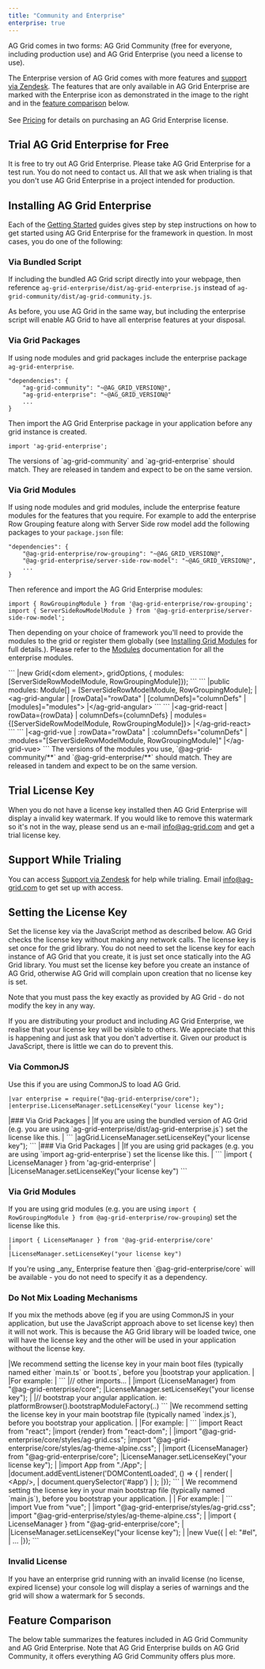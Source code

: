 ```yaml
---
title: "Community and Enterprise"
enterprise: true
---
```


AG Grid comes in two forms: AG Grid Community (free for everyone, including production use) and AG Grid Enterprise (you need a license to use).

<div style="display: flex;">
    <div>
        The Enterprise version of AG Grid comes with more features and <a href="https://ag-grid.zendesk.com/" target="_blank">support via Zendesk</a>. The features that are only available in AG Grid Enterprise are marked with the Enterprise icon<enterprise-icon></enterprise-icon> as demonstrated in the image to the right and in the <a href="/licensing/#feature-comparison">feature comparison</a> below. 
        <br/>
        <br/>
        See <a href="https://www.ag-grid.com/license-pricing">Pricing</a> for details on purchasing an AG Grid Enterprise license.
    </div>
    <image-caption src="licensing/resources/enterprise-features.png" alt="Enterprise Features" minwidth="15rem" width="15rem" maxwidth="15rem" height="10rem" constrained="true"></image-caption>
</div>

## Trial AG Grid Enterprise for Free

It is free to try out AG Grid Enterprise. Please take AG Grid Enterprise for a test run. You do not need to contact us. All that we ask when trialing is that you don't use AG Grid Enterprise in a project intended for production.

## Installing AG Grid Enterprise

Each of the [Getting Started](/getting-started/) guides gives step by step instructions on how
to get started using AG Grid Enterprise for the framework in question. In most cases, you do one of
the following:

### Via Bundled Script

If including the bundled AG Grid script directly into your webpage, then reference `ag-grid-enterprise/dist/ag-grid-enterprise.js` instead of `ag-grid-community/dist/ag-grid-community.js`.

As before, you use AG Grid in the same way, but including the enterprise script will enable AG Grid to have all enterprise features at your disposal.

### Via Grid Packages

If using node modules and grid packages include the enterprise package `ag-grid-enterprise`.

```
"dependencies": {
    "ag-grid-community": "~@AG_GRID_VERSION@",
    "ag-grid-enterprise": "~@AG_GRID_VERSION@"
    ...
}
```

Then import the AG Grid Enterprise package in your application before any grid instance is created.

```
import 'ag-grid-enterprise';
```

<note>
The versions of `ag-grid-community` and `ag-grid-enterprise` should match. They are released in tandem and expect to be on the same version.
</note>


### Via Grid Modules

If using node modules and grid modules, include the enterprise feature modules for the features that you require. For example to add the enterprise Row Grouping feature along with Server Side row model add the following packages to your `package.json` file:

```
"dependencies": {    
    "@ag-grid-enterprise/row-grouping": "~@AG_GRID_VERSION@",
    "@ag-grid-enterprise/server-side-row-model": "~@AG_GRID_VERSION@",
    ...
}
```

Then reference and import the AG Grid Enterprise modules:

```
import { RowGroupingModule } from '@ag-grid-enterprise/row-grouping';
import { ServerSideRowModelModule } from '@ag-grid-enterprise/server-side-row-model';
```

Then depending on your choice of framework you'll need to provide the modules to the grid or register them globally (see [Installing Grid Modules](/modules/#installing-ag-grid-modules) for full details.). Please refer to the [Modules](/modules/) documentation for all the enterprise modules.

<framework-specific-section frameworks="javascript">
```
|new Grid(&lt;dom element>, gridOptions, { modules: [ServerSideRowModelModule, RowGroupingModule]});
```
</framework-specific-section>

<framework-specific-section frameworks="angular">
```
|public modules: Module[] = [ServerSideRowModelModule, RowGroupingModule];
|&lt;ag-grid-angular
|    [rowData]="rowData"
|    [columnDefs]="columnDefs"
|    [modules]="modules">
|&lt;/ag-grid-angular>
```
</framework-specific-section>

<framework-specific-section frameworks="react">
```
|&lt;ag-grid-react
|    rowData={rowData}
|    columnDefs={columnDefs}
|    modules={[ServerSideRowModelModule, RowGroupingModule]}>
|&lt;/ag-grid-react>
```
</framework-specific-section>

<framework-specific-section frameworks="vue">
```
|&lt;ag-grid-vue
|    :rowData="rowData"
|    :columnDefs="columnDefs"
|    :modules="[ServerSideRowModelModule, RowGroupingModule]"
|&lt;/ag-grid-vue>
```
</framework-specific-section>

<note>
The versions of the modules you use, `@ag-grid-community/**` and `@ag-grid-enterprise/**` should match. They are released in tandem and expect to be on the same version.
</note>

## Trial License Key

When you do not have a license key installed then AG Grid Enterprise will display a invalid key watermark. If you would like to remove this watermark so it's not in the way, please send us an e-mail <a href="mailto: info@ag-grid.com">info@ag-grid.com</a> and get a trial license key.

## Support While Trialing

You can access [Support via Zendesk](https://ag-grid.zendesk.com/) for help while trialing. Email <a href="mailto: info@ag-grid.com">info@ag-grid.com</a> to get set up with access.


## Setting the License Key

Set the license key via the JavaScript method as described below. AG Grid checks the license key without making any network calls. The license key is set once for the grid library. You do not need to set the license key for each instance of AG Grid that you create, it is just set once statically into the AG Grid library. You must set the license key before you create an instance of AG Grid, otherwise AG Grid will complain upon creation that no license key is set.

Note that you must pass the key exactly as provided by AG Grid - do not modify the key in any way.

<note>
If you are distributing your product and including AG Grid Enterprise, we realise that your license key will be
visible to others. We appreciate that this is happening and just ask that you don't advertise it. Given our
product is JavaScript, there is little we can do to prevent this.
</note>

### Via CommonJS
Use this if you are using CommonJS to load AG Grid.

```
|var enterprise = require("@ag-grid-enterprise/core");
|enterprise.LicenseManager.setLicenseKey("your license key");
```

<framework-specific-section frameworks="javascript">
|### Via Grid Packages
|
|If you are using the bundled version of AG Grid (e.g. you are using `ag-grid-enterprise/dist/ag-grid-enterprise.js`) set the license like this.
|
</framework-specific-section>

<framework-specific-section frameworks="javascript">
```
|agGrid.LicenseManager.setLicenseKey("your license key");
```
</framework-specific-section>

<framework-specific-section frameworks="frameworks">
|### Via Grid Packages
|
|If you are using grid packages (e.g. you are using `import ag-grid-enterprise`) set the license like this.
|
</framework-specific-section>

<framework-specific-section frameworks="frameworks">
```
|import { LicenseManager } from  'ag-grid-enterprise'
|
|LicenseManager.setLicenseKey("your license key")
```
</framework-specific-section>

### Via Grid Modules

If you are using grid modules (e.g. you are using `import { RowGroupingModule } from @ag-grid-enterprise/row-grouping`) set the license like this.

```
|import { LicenseManager } from '@ag-grid-enterprise/core'
|
|LicenseManager.setLicenseKey("your license key")
```

<note>
If you're using _any_ Enterprise feature then `@ag-grid-enterprise/core` will be available - you do not need to specify it as a dependency.
</note>

### Do Not Mix Loading Mechanisms

If you mix the methods above (eg if you are using CommonJS in your application, but use the JavaScript approach above to set license key) then it will not work. This is because the AG Grid library will be loaded twice, one will have the license key and the other will be used in your application without the license key.

<framework-specific-section frameworks="angular">
|We recommend setting the license key in your main boot files (typically named either `main.ts` or `boot.ts`, before you
|bootstrap your application.
|
|For example:
|
</framework-specific-section>

<framework-specific-section frameworks="angular">
```
|// other imports...
|
|import {LicenseManager} from "@ag-grid-enterprise/core";
|LicenseManager.setLicenseKey("your license key");
|
|// bootstrap your angular application. ie: platformBrowser().bootstrapModuleFactory(..)
```
</framework-specific-section>

<framework-specific-section frameworks="react">
|We recommend setting the license key in your main bootstrap file (typically named `index.js`), before you bootstrap your application.
|
|For example:
|
</framework-specific-section>

<framework-specific-section frameworks="react">
```
|import React from "react";
|import {render} from "react-dom";
|
|import "@ag-grid-enterprise/core/styles/ag-grid.css";
|import "@ag-grid-enterprise/core/styles/ag-theme-alpine.css";
|
|import {LicenseManager} from "@ag-grid-enterprise/core";
|LicenseManager.setLicenseKey("your license key");
|
|import App from "./App";
|
|document.addEventListener('DOMContentLoaded', () => {
|    render(
|        &lt;App/>,
|        document.querySelector('#app')
|    );
|});
```
</framework-specific-section>

<framework-specific-section frameworks="vue">
| We recommend setting the license key in your main bootstrap file (typically named `main.js`), before you bootstrap your application.
|
| For example:
|
</framework-specific-section>

<framework-specific-section frameworks="vue">
```
|import Vue from "vue";
|
|import "@ag-grid-enterprise/styles/ag-grid.css";
|import "@ag-grid-enterprise/styles/ag-theme-alpine.css";
|
|import { LicenseManager } from "@ag-grid-enterprise/core";
|
|LicenseManager.setLicenseKey("your license key");
|
|new Vue({
|    el: "#el",
|    ...
|});
```
</framework-specific-section>

### Invalid License
If you have an enterprise grid running with an invalid license (no license, expired license) your console log will display a series of warnings and the grid will show a watermark for 5 seconds.
 
<GridExampleRunner title='Invalid License' name='forceWatermark' type='generated' options='{ "enterprise": true, "licenseKey":true, "modules": ["clientside",  "rowgrouping"] }'></GridExampleRunner>

## Feature Comparison

The below table summarizes the features included in AG Grid Community and AG Grid Enterprise. Note that AG Grid Enterprise builds on AG Grid Community, it offers everything AG Grid Community offers plus more.

<matrix-table src='licensing/menu.json' tree='true' childpropertyname='items' booleanonly='true' columns='{ "title": "", "not(enterprise)": "Community", "enterprise": "Enterprise<enterprise-icon></enterprise-icon>" }'></matrix-table>
